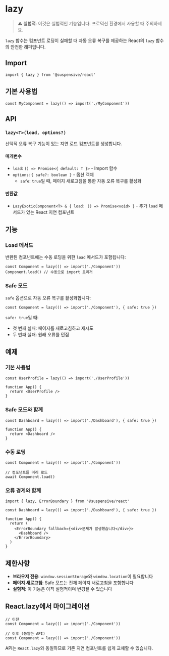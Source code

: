 # lazy

> **⚠️ 실험적**: 이것은 실험적인 기능입니다. 프로덕션 환경에서 사용할 때 주의하세요.

`lazy` 함수는 컴포넌트 로딩이 실패할 때 자동 오류 복구를 제공하는 React의 `lazy` 함수의 안전한 래퍼입니다.

## Import

```tsx
import { lazy } from '@suspensive/react'
```

## 기본 사용법

```tsx
const MyComponent = lazy(() => import('./MyComponent'))
```

## API

### `lazy<T>(load, options?)`

선택적 오류 복구 기능이 있는 지연 로드 컴포넌트를 생성합니다.

#### 매개변수

- `load`: `() => Promise<{ default: T }>` - Import 함수
- `options`: `{ safe?: boolean }` - 옵션 객체
  - `safe`: `true`일 때, 페이지 새로고침을 통한 자동 오류 복구를 활성화

#### 반환값

- `LazyExoticComponent<T> & { load: () => Promise<void> }` - 추가 `load` 메서드가 있는 React 지연 컴포넌트

## 기능

### Load 메서드

반환된 컴포넌트에는 수동 로딩을 위한 `load` 메서드가 포함됩니다:

```tsx
const Component = lazy(() => import('./Component'))
Component.load() // 수동으로 import 트리거
```

### Safe 모드

`safe` 옵션으로 자동 오류 복구를 활성화합니다:

```tsx
const Component = lazy(() => import('./Component'), { safe: true })
```

`safe: true`일 때:

- 첫 번째 실패: 페이지를 새로고침하고 재시도
- 두 번째 실패: 원래 오류를 던짐

## 예제

### 기본 사용법

```tsx
const UserProfile = lazy(() => import('./UserProfile'))

function App() {
  return <UserProfile />
}
```

### Safe 모드와 함께

```tsx
const Dashboard = lazy(() => import('./Dashboard'), { safe: true })

function App() {
  return <Dashboard />
}
```

### 수동 로딩

```tsx
const Component = lazy(() => import('./Component'))

// 컴포넌트를 미리 로드
await Component.load()
```

### 오류 경계와 함께

```tsx
import { lazy, ErrorBoundary } from '@suspensive/react'

const Dashboard = lazy(() => import('./Dashboard'), { safe: true })

function App() {
  return (
    <ErrorBoundary fallback={<div>문제가 발생했습니다</div>}>
      <Dashboard />
    </ErrorBoundary>
  )
}
```

## 제한사항

- **브라우저 전용**: `window.sessionStorage`와 `window.location`이 필요합니다
- **페이지 새로고침**: Safe 모드는 전체 페이지 새로고침을 포함합니다
- **실험적**: 이 기능은 아직 실험적이며 변경될 수 있습니다

## React.lazy에서 마이그레이션

```tsx
// 이전
const Component = lazy(() => import('./Component'))

// 이후 (동일한 API)
const Component = lazy(() => import('./Component'))
```

API는 `React.lazy`와 동일하므로 기존 지연 컴포넌트를 쉽게 교체할 수 있습니다.
